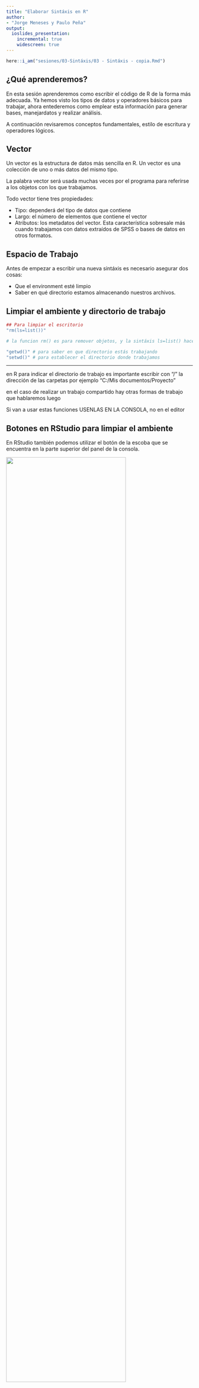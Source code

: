 ```yaml
---
title: "Elaborar Sintáxis en R"
author:
- "Jorge Meneses y Paulo Peña"
output:
  ioslides_presentation:
    incremental: true
    widescreen: true
---
```


```r
here::i_am("sesiones/03-Sintáxis/03 - Sintáxis - copia.Rmd")
```

## ¿Qué aprenderemos?

En esta sesión aprenderemos como escribir el código de R de la forma más adecuada. Ya hemos visto los tipos de datos y operadores básicos para trabajar, ahora entederemos como emplear esta información para generar bases, manejardatos y realizar análisis.

A continuación revisaremos conceptos fundamentales, estilo de escritura y operadores lógicos.

## Vector

Un vector es la estructura de datos más sencilla en R. Un vector es una colección de uno o más datos del mismo tipo.

La palabra vector será usada muchas veces por el programa para referirse a los objetos con los que trabajamos.

Todo vector tiene tres propiedades:

-   Tipo: dependerá del tipo de datos que contiene
-   Largo: el número de elementos que contiene el vector
-   Atributos: los metadatos del vector. Esta característica sobresale más cuando trabajamos con datos extraídos de SPSS o bases de datos en otros formatos.

## Espacio de Trabajo

Antes de empezar a escribir una nueva sintáxis es necesario asegurar dos cosas:

-   Que el environment esté limpio
-   Saber en qué directorio estamos almacenando nuestros archivos.

## Limpiar el ambiente y directorio de trabajo {.smaller}

```r
## Para limpiar el escritorio
"rm(ls=list())"

# la funcion rm() es para remover objetos, y la sintáxis ls=list() hace referencia a todos los objetos en tu entorno de trabajar

"getwd()" # para saber en que directorio estás trabajando
"setwd()" # para establecer el directorio donde trabajamos
```

---

en R para indicar el directorio de trabajo es importante
escribir con "/" la dirección de las carpetas
por ejemplo "C:/Mis documentos/Proyecto"

en el caso de realizar un trabajo compartido
hay otras formas de trabajo que hablaremos luego

Si van a usar estas funciones USENLAS EN LA CONSOLA, no en el editor

## Botones en RStudio para limpiar el ambiente

En RStudio también podemos utilizar el botón de la escoba que se encuentra en la parte superior del panel de la consola.

![](./../../public/img/03%20-%20Botón%20Limpieza.png){width="80%"}

## Estilo de escritura

Existen convenciones establecidas para asegurar con guion de R pueda ser leído e interpretado por otros. En esta sección revisaremos:

- Organización de código
- Nombre de objetos
- Espaciado
- Largo de las líneas

## Organización de códigos

Cuando se trabaja un guión se suele usar paquetes. En otra sesión hablaremos sobre lo que es un paquete, pero por el momento lo importante es saber que si usamos paquetes en nuestro trabajo estos tienen que estar cargados en la parte de arriba.

También, es importante mantener un orden en el código. Es una buena práctica separar cada sección mediante "## Nombre----"

```r
# Dividir partes de los códigos claramante

## Ejercicio1 --------

var_numero <- 45

## Ejercicio2 --------

var_caracter <- "Hola Mundo"
```

## Nombre de Objetos

Los nombres de las variables que asignemos tienen que ser cortos, describir bien a la variable, en minúsculas y sin espacios.

Se puede utilizar "_" para separar palabras.

```r
# Ejemplos adecuados

productos_vendidos <- 5
precio_promedio <- 45
costo_promedio <- -34
facturacion_total <- 5 * 45

## Ejemplos no adecuados

Prod..vendidos <- 5
Precio.Promedio <- 45
```

## Espaciado y Largo de Códigos

La mayoría de operadores deben de ir espacios: "+", "<-", "*".

Además, después de cada coma debe de ir un espacio para que pueda ser más legible el código ", ".

El único operador que no debe de ir con espacios es el de potencia "2^2". Si se pudiera un espacio, cuando se evalue el código R no entenderá la operación que se está solicitando.

Sobre la extensión de código, el máximo de cada línea debe de ser 80 caracteres. Si se pasa de este largo, hay que usar el botón Enter y seguir escribiendo a partir de ahí.

## Operadores Lógicos{.smaller}


Mucho del trabajo en R, en especial para limpiar datos, consiste en usar adecuadamente condicionales y operaciones lógicas. A continuación daremos un listado de las operaciones lógicas más comunes.

```r
knitr::include_graphics(here::here("public/img/03 - Operadores Lógicos.png"))
```
